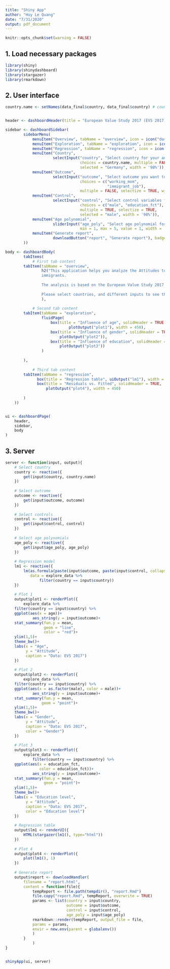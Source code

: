 ```yaml
---
title: "Shiny App"
author: "Huy Le Quang"
date: "7/31/2020"
output: pdf_document
---
```


```r
knitr::opts_chunk$set(warning = FALSE)
```

## 1. Load necessary packages

```r

library(shiny)
library(shinydashboard)
library(stargazer)
library(rmarkdown)

```


## 2. User interface

```r

country.name <- setNames(data_final$country, data_final$country) # country names


header <- dashboardHeader(title = "European Value Study 2017 (EVS 2017)")

sidebar <- dashboardSidebar(
        sidebarMenu(
            menuItem("Overview", tabName = "overview", icon = icon("dashboard")),
            menuItem("Exploration", tabName = "exploration", icon = icon("bar-chart-o")),
            menuItem("Regression", tabName = "regression", icon = icon("th")),
            menuItem("Country",
                     selectInput("country", "Select country for your analysis",
                                 choices = country.name, multiple = FALSE, selectize = TRUE,
                                 selected = "Germany", width = '98%')),
            menuItem("Outcome",
                     selectInput("outcome", "Select outcome you want to see",
                                 choices = c("working_mom",
                                             "immigrant_job"),
                                 multiple = FALSE, selectize = TRUE, width = '98%')),
            menuItem("Control",
                     selectInput("control", "Select control variables for regression",
                                 choices = c("male", "education_fct"),
                                 multiple = TRUE, selectize = TRUE, 
                                 selected = "male", width = '98%')),
            menuItem("Age polynomial",
                     sliderInput("age_poly", "Select age polynomial for regression",
                                 min = 1, max = 5, value = 1, width = '95%')),
            menuItem("Generate report",
                     downloadButton("report", "Generate report"), badgeColor = "green")
        ))

body <- dashboardBody(
        tabItems(
            # First tab content
        tabItem(tabName = "overview",
                h2("This application helps you analyze the Attitudes towards working mothers and jobs for
                immigrants. 
                
                The analysis is based on the European Value Study 2017 (EVS 2017). 
                
                Please select countries, and different inputs to see the outcomes in the next tabs")
                ),
        
            # Second tab content
        tabItem(tabName = "exploration",
                fluidPage(
                    box(title = "Influence of age", solidHeader = TRUE,
                            plotOutput("plot1"), width = 450),
                    box(title = "Influence of gender", solidHeader = TRUE,
                        plotOutput("plot2")),
                    box(title = "Influence of education", solidHeader = TRUE,
                        plotOutput("plot3"))
                )
            
        ),
        
            # Third tab content
        tabItem(tabName = "regression",
              box(title = "Regression table", uiOutput("lm1"), width = 450),
              box(title = "Residuals vs. Fitted", solidHeader = TRUE,
                  plotOutput("plot4"), width = 450)
        
        )
    ))


ui <- dashboardPage(
    header,
    sidebar,
    body
)

```



## 3. Server

```r

server <- function(input, output){
    # Select country
    country <- reactive({
        get(input$country, country.name)
    })
    
    # Select outcome
    outcome <- reactive({
        get(input$outcome, outcome)
    })
    
    # Select controls
    control <- reactive({
        get(input$control, control)
    })
    
    # Select age polynomials
    age_poly <- reactive({
        get(input$age_poly, age_poly)
    })
    
    # Regression model 
    lm1 <- reactive({
        lm(as.formula(paste(input$outcome, paste(input$control, collapse="+"), sep = " ~ ")),
           data = explore_data %>% 
               filter(country == input$country))
    })
    
    # Plot 1
    output$plot1 <- renderPlot({
        explore_data %>% 
    filter(country == input$country) %>% 
    ggplot(aes(x = age))+
            aes_string(y = input$outcome)+
    stat_summary(fun.y = mean,
                 geom = "line",
                 color = "red")+
    ylim(1,5)+
    theme_bw()+
    labs(x = "Age",
         y = "Attitude",
         caption = "Data: EVS 2017")
    })
    
    # Plot 2
    output$plot2 <- renderPlot({
        explore_data %>% 
    filter(country == input$country) %>% 
    ggplot(aes(x = as.factor(male), color = male))+ 
            aes_string(y = input$outcome)+
    stat_summary(fun.y = mean,
                geom = "point")+
    ylim(1,5)+
    theme_bw()+
    labs(x = "Gender",
         y = "Attitude",
         caption = "Data: EVS 2017",
         color = "Gender")
    })
    
    # Plot 3
    output$plot3 <- renderPlot({
        explore_data %>% 
            filter(country == input$country) %>% 
    ggplot(aes(x = education_fct,
               color = education_fct))+
            aes_string(y = input$outcome)+
    stat_summary(fun.y = mean,
                 geom = "point")+
    ylim(1,5)+
    theme_bw()+
    labs(x = "Education level",
         y = "Attitude",
         caption = "Data: EVS 2017",
         color = "Education level")
    })
    
    # Regression table
    output$lm1 <- renderUI({
        HTML(stargazer(lm1(), type="html"))
    })
    
    # Plot 4
    output$plot4 <- renderPlot({
        plot(lm1(), 1)
    })
    
    # Generate report
    output$report <- downloadHandler(
        filename = "report.html",
        content = function(file){
            tempReport <- file.path(tempdir(), "report.Rmd")
            file.copy("report.Rmd", tempReport, overwrite = TRUE)
            params <- list(country = input$country,
                           outcome = input$outcome,
                           control = input$control,
                           age_poly = input$age_poly)
            rmarkdown::render(tempReport, output_file = file,
            params = params,
            envir = new.env(parent = globalenv())
            )
        }
            )
}


shinyApp(ui, server)
```

